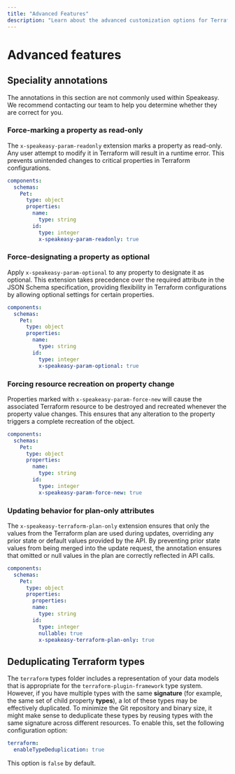 ```yaml
---
title: "Advanced Features"
description: "Learn about the advanced customization options for Terraform providers."
---
```


# Advanced features

## Speciality annotations

The annotations in this section are not commonly used within Speakeasy. We recommend contacting our team to help you determine whether they are correct for you.

### Force-marking a property as read-only

The `x-speakeasy-param-readonly` extension marks a property as read-only. Any user attempt to modify it in Terraform will result in a runtime error. This prevents unintended changes to critical properties in Terraform configurations.

```yaml
components:
  schemas:
    Pet:
      type: object
      properties:
        name:
          type: string
        id:
          type: integer
          x-speakeasy-param-readonly: true
```

### Force-designating a property as optional

Apply `x-speakeasy-param-optional` to any property to designate it as optional. This extension takes precedence over the required attribute in the JSON Schema specification, providing flexibility in Terraform configurations by allowing optional settings for certain properties.

```yaml
components:
  schemas:
    Pet:
      type: object
      properties:
        name:
          type: string
        id:
          type: integer
          x-speakeasy-param-optional: true
```

### Forcing resource recreation on property change

Properties marked with `x-speakeasy-param-force-new` will cause the associated Terraform resource to be destroyed and recreated whenever the property value changes. This ensures that any alteration to the property triggers a complete recreation of the object.

```yaml
components:
  schemas:
    Pet:
      type: object
      properties:
        name:
          type: string
        id:
          type: integer
          x-speakeasy-param-force-new: true
```

### Updating behavior for plan-only attributes

The `x-speakeasy-terraform-plan-only` extension ensures that only the values from the Terraform plan are used during updates, overriding any prior state or default values provided by the API. By preventing prior state values from being merged into the update request, the annotation ensures that omitted or null values in the plan are correctly reflected in API calls.

```yaml
components:
  schemas:
    Pet:
      type: object
      properties:
        properties:
        name:
          type: string
        id:
          type: integer
          nullable: true
          x-speakeasy-terraform-plan-only: true
```

## Deduplicating Terraform types

The `terraform` types folder includes a representation of your data models that is appropriate for the `terraform-plugin-framework` type system. However, if you have multiple types with the same **signature** (for example, the same set of child property **types**), a lot of these types may be effectively duplicated. To minimize the Git repository and binary size, it might make sense to deduplicate these types by reusing types with the same signature across different resources. To enable this, set the following configuration option:

```yaml
terraform:
  enableTypeDeduplication: true
```

This option is `false` by default.
